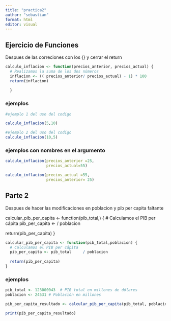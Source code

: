 ---
title: "practica2"
author: "sebastian"
format: html
editor: visual
---

## Ejercicio de Funciones

Despues de las correciones con los {} y cerrar el return

```{r}
calculo_inflacion <- function(precios_anterior, precios_actual) {
  # Realizamos la suma de los dos números
  inflacion <- (( precios_anterior/ precios_actual) - 1) * 100
  return(inflacion)
  
  }
```

### ejemplos

```{r}
#ejemplo 1 del uso del codigo

calculo_inflacion(5,10)
```

```{r}
#ejemplo 2 del uso del codigo
calculo_inflacion(10,5)
```

### ejemplos con nombres en el argumento

```{r}
calculo_inflacion(precios_anterior =25, 
                  precios_actual=55)
```

```{r}
calculo_inflacion(precios_actual =55, 
                  precios_anterior= 25)
```

## Parte 2

Despues de hacer las modificaciones en poblacion y pib per capita faltante

calcular_pib_per_capita \<- function(pib_total,) { \# Calculamos el PIB per cápita pib_per_capita \<- / poblacion

return(pib_per_capita) }

```{r}
calcular_pib_per_capita <- function(pib_total,poblacion) {
  # Calculamos el PIB per cápita
  pib_per_capita <- pib_total     / poblacion
  
  return(pib_per_capita)
}
```

### ejemplos

```{r}
pib_total <- 123000043  # PIB total en millones de dólares
poblacion <- 24531 # Población en millones

pib_per_capita_resultado <- calcular_pib_per_capita(pib_total, poblacion)

print(pib_per_capita_resultado)
```
